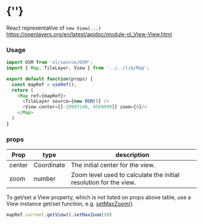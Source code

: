  
<Meta of={ViewStories} />
 
# {'<View />'}
 
React representative of `new View(...)`
https://openlayers.org/en/latest/apidoc/module-ol_View-View.html
<Story of={ViewStories.Primary} />

### Usage
```typescript
import OSM from 'ol/source/OSM';
import { Map, TileLayer, View } from '../../lib/Map';

export default function(props) {
  const mapRef = useRef();
  return (
    <Map ref={mapRef}>
      <TileLayer source={new OSM()} />
      <View center={[-10997148, 4569099]} zoom={4}/>
    </Map>
  )
}
```

### props

| Prop   | type        | description |
| ------ | ----------- | ------------|
| center | Coordinate  | The initial center for the view. | 
| zoom   | number      | Zoom level used to calculate the initial resolution for the view.|

To get/set a View property, which is not listed on props above table,
use a View instance get/set function,
e.g. [setMaxZoom()](https://openlayers.org/en/latest/apidoc/module-ol_View-View.html#setMaxZoom)
```javascript
mapRef.current.getView().setMaxZoom(10)
```